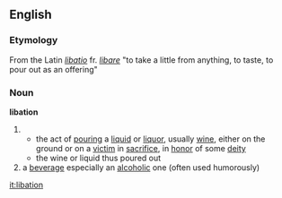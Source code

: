 == English ==
=== Etymology ===
From the Latin ''[[libatio]]'' fr. ''[[libare]]'' "to take a little from anything, to taste, to pour out as an offering" 

=== Noun ===
'''libation'''
#
#* the act of [[pour]]ing a [[liquid]] or [[liquor]], usually [[wine]], either on the ground or on a [[victim]] in [[sacrifice]], in [[honor]] of some [[deity]]
#* the wine or liquid thus poured out
# a [[beverage]] especially an [[alcoholic]] one (often used humorously)

[[it:libation]]